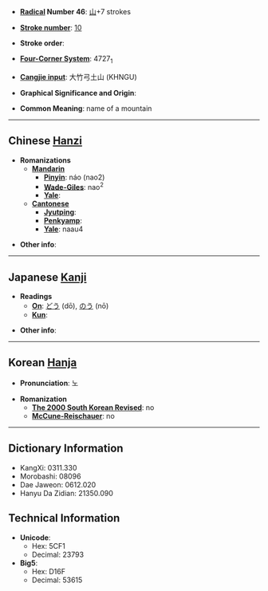 * '''[[Wiktionary:Chinese radical index| Radical]] Number 46''': [[Wiktionary:Chinese radical index 山|山]]+7 strokes

* '''[[Wiktionary:Chinese total strokes index|Stroke number]]''': [[Wiktionary:Chinese total strokes index 10|10]]

* '''Stroke order''': 

* '''[[Wiktionary:Chinese four corner index|Four-Corner System]]''': 4727<sub>1</sub>

* '''[[Wiktionary:Chinese Cangjie index|Cangjie input]]''': 大竹弓土山 (KHNGU)

* '''Graphical Significance and Origin''': 

* '''Common Meaning''': name of a mountain

----

== Chinese [[Hanzi]] ==

* '''Romanizations'''
** '''[[Mandarin]]'''
*** '''[[Pinyin]]''': náo (nao2)
*** '''[[Wade-Giles]]''': nao<sup>2</sup>
*** '''[[Yale]]''': 
** '''[[Cantonese]]'''
*** '''[[Jyutping]]''':
*** '''[[Penkyamp]]''': 
*** '''[[Yale]]''': naau4

* '''Other info''': 

----

== Japanese [[Kanji]] ==

* '''Readings'''
** '''[[On]]''': [[どう]] (dō), [[のう]] (nō)
** '''[[Kun]]''': 

* '''Other info''':  

----

== Korean [[Hanja]] ==

* '''Pronunciation''': 노

* '''Romanization'''
** '''[[The 2000 South Korean Revised Romanization|The 2000 South Korean Revised]]''': no
** '''[[McCune-Reischauer]]''': no

----

== Dictionary Information ==

* KangXi: 0311.330
* Morobashi: 08096
* Dae Jaweon: 0612.020
* Hanyu Da Zidian: 21350.090

== Technical Information ==

* '''Unicode''':
** Hex: 5CF1
** Decimal: 23793
* '''Big5''':
** Hex: D16F
** Decimal: 53615